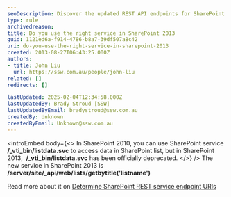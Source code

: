 ```yaml
---
seoDescription: Discover the updated REST API endpoints for SharePoint 2013 and learn how to access list data with the new service.
type: rule
archivedreason:
title: Do you use the right service in SharePoint 2013
guid: 1121ed6a-f914-4786-b8a7-39df507a8c42
uri: do-you-use-the-right-service-in-sharepoint-2013
created: 2013-08-27T06:43:25.000Z
authors:
- title: John Liu
  url: https://ssw.com.au/people/john-liu
related: []
redirects: []

lastUpdated: 2025-02-04T12:34:58.000Z
lastUpdatedBy: Brady Stroud [SSW]
lastUpdatedByEmail: bradystroud@ssw.com.au
createdBy: Unknown
createdByEmail: Unknown@ssw.com.au
---
```


<introEmbed
  body={<>
In SharePoint 2010, you can use SharePoint service  **/\_vti\_bin/listdata.svc** to access data in SharePoint list, but in SharePoint 2013,  **/\_vti\_bin/listdata.svc** has been officially deprecated.
  </>}
/>
The new service in SharePoint 2013 is  **/server/site/\_api/web/lists/getbytitle('listname')**

Read more about it on [Determine SharePoint REST service endpoint URIs](http://msdn.microsoft.com/en-us/library/office/dn292556.aspx?WT.mc_id=M365-MVP-33518)
